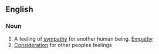 ==English==

===Noun===
{{en-noun|sg=[[fellow]] [[feeling]]}}

# A feeling of [[sympathy]] for another human being. [[empathy|Empathy]]
# [[Consideration]] for other peoples feelings